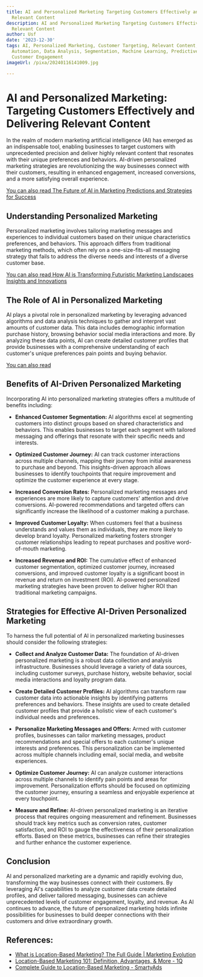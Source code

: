 ```yaml
---
title: AI and Personalized Marketing Targeting Customers Effectively and Delivering
  Relevant Content
description: AI and Personalized Marketing Targeting Customers Effectively and Delivering
  Relevant Content
author: Usf
date: '2023-12-30'
tags: AI, Personalized Marketing, Customer Targeting, Relevant Content, Marketing
  Automation, Data Analysis, Segmentation, Machine Learning, Predictive Analytics,
  Customer Engagement
imageUrl: /pixa/20240116141009.jpg

---
```

# AI and Personalized Marketing: Targeting  Customers Effectively and Delivering Relevant Content

In the  realm of  modern marketing artificial intelligence  (AI) has emerged as  an  indispensable tool,  enabling businesses to target customers with unprecedented precision and deliver highly relevant content that resonates with their unique preferences and behaviors. AI-driven personalized marketing strategies are revolutionizing the way businesses connect with their customers, resulting in enhanced engagement, increased conversions, and a more satisfying overall experience.

[You can also read The  Future  of AI in  Marketing Predictions and Strategies for Success](The%20Future%20of%20AI%20in%20Marketing%20Predictions%20and%20Strategies%20for%20Success)


## Understanding Personalized Marketing

Personalized marketing involves tailoring marketing messages and experiences to individual customers based on their unique characteristics preferences, and behaviors. This approach differs from traditional marketing methods, which often rely  on a one-size-fits-all  messaging strategy that fails to address the  diverse needs and interests of a diverse customer base.

[You can also read How AI is Transforming Futuristic Marketing Landscapes Insights and Innovations](How%20AI%20is%20Transforming%20Futuristic%20Marketing%20Landscapes%20Insights%20and%20Innovations)


## The Role of AI in Personalized Marketing

AI plays a pivotal role in personalized marketing by  leveraging advanced  algorithms and data analysis techniques to  gather and interpret vast amounts of customer data. This data includes  demographic information purchase  history, browsing behavior social  media interactions and more.  By analyzing these  data points, AI can create detailed customer profiles that provide businesses with a comprehensive understanding  of each customer's unique preferences pain points and buying behavior.

[You can also read ]()


## Benefits of AI-Driven Personalized Marketing

Incorporating AI into personalized marketing strategies offers a multitude of benefits  including:


- **Enhanced Customer Segmentation:** AI algorithms excel at segmenting customers into distinct groups based on shared characteristics and behaviors. This enables businesses to target each segment with tailored messaging  and  offerings  that resonate  with their specific needs and interests.


- **Optimized Customer Journey:** AI can track customer  interactions  across multiple channels, mapping their journey from initial awareness to purchase and beyond. This insights-driven approach allows businesses to identify touchpoints that require improvement and optimize the customer  experience  at every stage.


-  **Increased Conversion Rates:** Personalized marketing messages and experiences are more  likely to capture  customers' attention and drive conversions. AI-powered recommendations and targeted offers can significantly increase the likelihood  of a customer  making a purchase.


- **Improved Customer  Loyalty:** When customers feel that a business understands and values them as individuals, they are more likely to develop brand loyalty.  Personalized marketing  fosters stronger customer relationships leading to repeat purchases  and positive word-of-mouth marketing.


- **Increased Revenue and  ROI:** The cumulative effect of enhanced customer segmentation, optimized customer journey,  increased conversions,  and improved customer loyalty is a significant boost in revenue and return on investment  (ROI). AI-powered personalized marketing strategies have  been proven to deliver  higher ROI than traditional marketing campaigns.


## Strategies for Effective AI-Driven Personalized Marketing

To harness the full potential  of AI in personalized marketing businesses should consider the following strategies:


- **Collect  and Analyze Customer Data:**  The foundation of AI-driven personalized  marketing is a robust data collection and analysis infrastructure. Businesses should leverage a variety of data sources, including customer surveys, purchase history, website behavior, social media interactions and loyalty program data.


- **Create Detailed Customer Profiles:**  AI algorithms  can transform  raw customer data into actionable insights by  identifying patterns preferences and behaviors. These insights are used to create detailed customer profiles that provide a holistic view of  each customer's individual needs and preferences.


- **Personalize Marketing Messages and Offers:** Armed  with customer profiles, businesses can tailor marketing messages, product recommendations and  special offers  to  each customer's unique interests and  preferences. This personalization can be implemented across multiple channels including email, social media, and website experiences.


- **Optimize Customer Journey:** AI can analyze customer interactions across multiple channels to identify pain points and areas  for improvement. Personalization efforts should be focused on optimizing the customer journey, ensuring a seamless and enjoyable experience at every touchpoint.


-  **Measure and Refine:**  AI-driven personalized marketing is an iterative process that requires ongoing measurement and refinement.  Businesses should track key metrics such as conversion rates,  customer satisfaction, and ROI to gauge the effectiveness of their personalization efforts.  Based on these metrics, businesses  can  refine their  strategies and further enhance the  customer experience.


## Conclusion

AI and personalized marketing are a dynamic and rapidly  evolving duo, transforming the way businesses connect with their customers.  By leveraging AI's capabilities to analyze customer data  create detailed profiles, and deliver tailored messaging, businesses can achieve unprecedented levels of customer engagement, loyalty, and revenue. As AI continues  to advance, the future of personalized marketing holds infinite possibilities for businesses to build deeper connections with their customers and drive extraordinary growth.

## References:
- [What is Location-Based Marketing? The Full Guide | Marketing Evolution](https://www.marketingevolution.com/marketing-essentials/what-is-location-based-marketing)
- [Location-Based Marketing 101: Definition, Advantages, & More - 1Q](https://site.1q.com/location-based-marketing-101-definition-advantages-more/)
- [Complete Guide to Location-Based Marketing - SmartyAds](https://smartyads.com/blog/location-based-marketing/)
